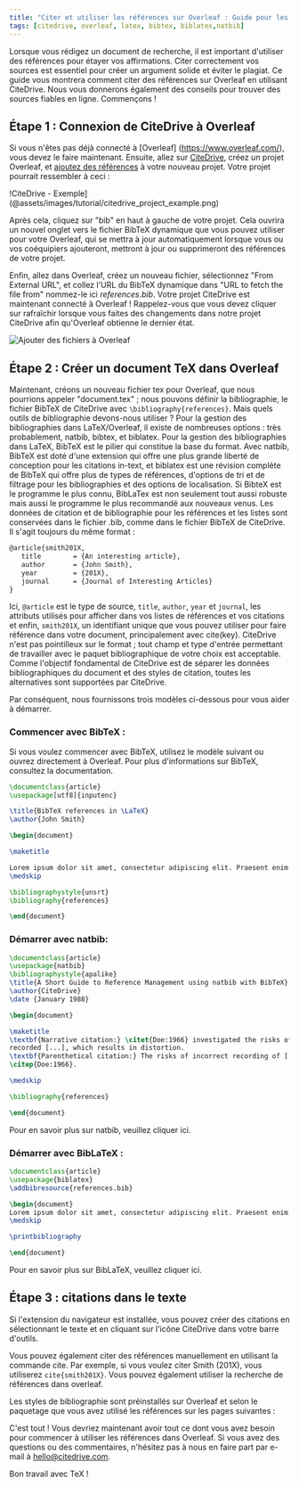 ```yaml
---
title: "Citer et utiliser les références sur Overleaf : Guide pour les chercheurs"
tags: [citedrive, overleaf, latex, bibtex, biblatex,natbib]
---
```



Lorsque vous rédigez un document de recherche, il est important d'utiliser des références pour étayer vos affirmations. Citer correctement vos sources est essentiel pour créer un argument solide et éviter le plagiat. Ce guide vous montrera comment citer des références sur Overleaf en utilisant CiteDrive. Nous vous donnerons également des conseils pour trouver des sources fiables en ligne. Commençons !


<CiteDrive /> 

## Étape 1 : Connexion de CiteDrive à Overleaf

Si vous n'êtes pas déjà connecté à [Overleaf] (https://www.overleaf.com/), vous devez le faire maintenant. Ensuite, allez sur [CiteDrive](https://www.citedrive.com/), créez un projet Overleaf, et [ajoutez des références](https://citedrive.medium.com/adding-bibliographic-references-to-overleaf-with-citedrive-325f131e3ca2) à votre nouveau projet. Votre projet pourrait ressembler à ceci :

!CiteDrive - Exemple](@assets/images/tutorial/citedrive_project_example.png)

Après cela, cliquez sur "bib" en haut à gauche de votre projet. Cela ouvrira un nouvel onglet vers le fichier BibTeX dynamique que vous pouvez utiliser pour votre Overleaf, qui se mettra à jour automatiquement lorsque vous ou vos coéquipiers ajouteront, mettront à jour ou supprimeront des références de votre projet.



Enfin, allez dans Overleaf, créez un nouveau fichier, sélectionnez "From External URL", et collez l'URL du BibTeX dynamique dans "URL to fetch the file from" nommez-le ici *references.bib*.
Votre projet CiteDrive est maintenant connecté à Overleaf ! Rappelez-vous que vous devez cliquer sur rafraîchir lorsque vous faites des changements dans notre projet CiteDrive afin qu'Overleaf obtienne le dernier état.

![Ajouter des fichiers à Overleaf](@assets/images/tutorial/export_bib_to_overleaf.png)

## Étape 2 : Créer un document TeX dans Overleaf

Maintenant, créons un nouveau fichier tex pour Overleaf, que nous pourrions appeler "document.tex" ; nous pouvons définir la bibliographie, le fichier BibTeX de CiteDrive avec `\bibliography{references}`. Mais quels outils de bibliographie devons-nous utiliser ? Pour la gestion des bibliographies dans LaTeX/Overleaf, il existe de nombreuses options : très probablement, natbib, bibtex, et biblatex. Pour la gestion des bibliographies dans LaTeX, BibTeX est le pilier qui constitue la base du format. Avec natbib, BibTeX est doté d'une extension qui offre une plus grande liberté de conception pour les citations in-text, et biblatex est une révision complète de BibTeX qui offre plus de types de références, d'options de tri et de filtrage pour les bibliographies et des options de localisation. Si BibteX est le programme le plus connu, BibLaTex est non seulement tout aussi robuste mais aussi le programme le plus recommandé aux nouveaux venus. Les données de citation et de bibliographie pour les références et les listes sont conservées dans le fichier .bib, comme dans le fichier BibTeX de CiteDrive. Il s'agit toujours du même format :

 ```latex
 @article{smith201X,
 	title        = {An interesting article},
 	author       = {John Smith},
 	year         = {201X},
 	journal      = {Journal of Interesting Articles}
 }
 ```

 Ici, `@article` est le type de source, `title`, `author`, `year` et `journal`, les attributs utilisés pour afficher dans vos listes de références et vos citations et enfin, `smith201X`, un identifiant unique que vous pouvez utiliser pour faire référence dans votre document, principalement avec cite(key). CiteDrive n'est pas pointilleux sur le format ; tout champ et type d'entrée permettant de travailler avec le paquet bibliographique de votre choix est acceptable. Comme l'objectif fondamental de CiteDrive est de séparer les données bibliographiques du document et des styles de citation, toutes les alternatives sont supportées par CiteDrive.


 Par conséquent, nous fournissons trois modèles ci-dessous pour vous aider à démarrer.

 ### Commencer avec BibTeX :

 Si vous voulez commencer avec BibTeX, utilisez le modèle suivant ou ouvrez directement à Overleaf. Pour plus d'informations sur BibTeX, consultez la documentation.

 ```latex title="document.tex"
 \documentclass{article}
 \usepackage[utf8]{inputenc}

 \title{BibTeX references in \LaTeX}
 \author{John Smith}

 \begin{document}

 \maketitle

 Lorem ipsum dolor sit amet, consectetur adipiscing elit. Praesent enim urna, dapibus et bibendum vel, consectetur et turpis. Cras a molestie nulla. \cite{Hemingway1952}
 \medskip

 \bibliographystyle{unsrt}
 \bibliography{references}

 \end{document}
 ```


 ### Démarrer avec natbib:

 ```latex
 \documentclass{article}
 \usepackage{natbib}
 \bibliographystyle{apalike}
 \title{A Short Guide to Reference Management using natbib with BibTeX}
 \author{CiteDrive}
 \date {January 1988}

 \begin{document}

 \maketitle
 \textbf{Narrative citation:} \citet{Doe:1966} investigated the risks of incorrectly \\
 recorded [...], which results in distortion.
 \textbf{Parenthetical citation:} The risks of incorrect recording of [...] could lead to distortion
 \citep{Doe:1966}.

 \medskip

 \bibliography{references}

 \end{document}

 ```


 Pour en savoir plus sur natbib, veuillez cliquer ici.

 ### Démarrer avec BibLaTeX :

 ```latex
 \documentclass{article}
 \usepackage{biblatex}
 \addbibresource{references.bib}

 \begin{document}
 Lorem ipsum dolor sit amet, consectetur adipiscing elit. Praesent enim urna, dapibus et bibendum vel, consectetur et turpis. Cras a molestie nulla. \cite{Hemingway1952}
 \medskip

 \printbibliography

 \end{document}
 ```



 Pour en savoir plus sur BibLaTeX, veuillez cliquer ici.



 ## Étape 3 : citations dans le texte



 Si l'extension du navigateur est installée, vous pouvez créer des citations en sélectionnant le texte et en cliquant sur l'icône CiteDrive dans votre barre d'outils.



 Vous pouvez également citer des références manuellement en utilisant la commande cite. Par exemple, si vous voulez citer Smith (201X), vous utiliserez ``cite{smith201X}``. Vous pouvez également utiliser la recherche de références dans overleaf.



 Les styles de bibliographie sont préinstallés sur Overleaf et selon le paquetage que vous avez utilisé les références sur les pages suivantes :



 C'est tout ! Vous devriez maintenant avoir tout ce dont vous avez besoin pour commencer à utiliser les références dans Overleaf. Si vous avez des questions ou des commentaires, n'hésitez pas à nous en faire part par e-mail à hello@citedrive.com.



 Bon travail avec TeX !
